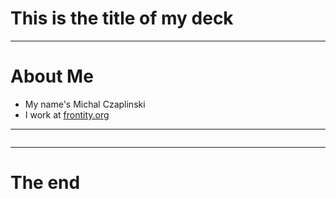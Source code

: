 # This is the title of my deck

---

# About Me

- My name's Michal Czaplinski
- I work at [frontity.org](frontity.org)

---

```jsx
```

---


## <Demo />

# The end

